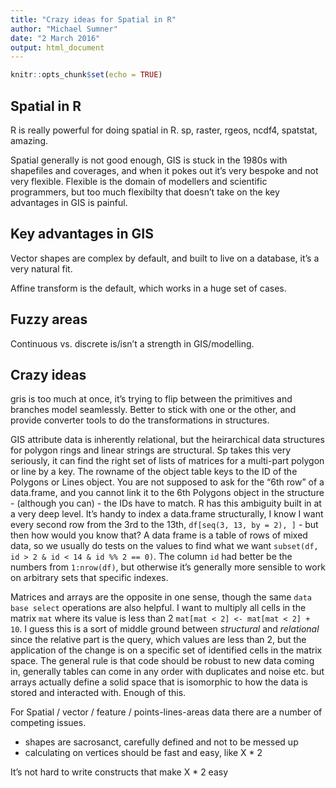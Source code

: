 ```yaml
---
title: "Crazy ideas for Spatial in R"
author: "Michael Sumner"
date: "2 March 2016"
output: html_document
---
```


```r
knitr::opts_chunk$set(echo = TRUE)
```

## Spatial in R

R is really powerful for doing spatial in R. sp, raster, rgeos, ncdf4, spatstat, amazing. 

Spatial generally is not good enough, GIS is stuck in the 1980s with shapefiles and coverages, and when it pokes out it's very bespoke and not very flexible. Flexible is the domain of modellers and scientific programmers, but too much flexibilty that doesn't take on the key advantages in GIS is painful. 

## Key advantages in GIS

Vector shapes are complex by default, and built to live on a database, it's a very natural fit. 

Affine transform is the default, which works in a huge set of cases.  


## Fuzzy areas

Continuous vs. discrete is/isn't a strength in GIS/modelling. 



## Crazy ideas

gris is too much at once, it's trying to flip between the primitives and branches model seamlessly. Better to stick with one or the other, and provide converter tools to do the transformations in structures. 

GIS attribute data is inherently relational, but the heirarchical data structures for polygon rings and linear strings are structural. Sp takes this very seriously, it can find the right set of lists of matrices for a multi-part polygon or line by a key. The rowname of the object table keys to the ID of the Polygons or Lines object. You are not supposed to ask for the "6th row" of a data.frame, and you cannot link it to the 6th Polygons object in the structure - (although you can) - the IDs have to match. R has this ambiguity built in at a very deep level. It's handy to index a data.frame structurally, I know I want every second row from the 3rd to the 13th, `df[seq(3, 13, by = 2), ]` - but then how would you know that? A data frame is a table of rows of mixed data, so we usually do tests on the values to find what we want `subset(df, id > 2 & id < 14 & id %% 2 == 0)`. The column `id` had better be the numbers from `1:nrow(df)`, but otherwise it's generally more sensible to work on arbitrary sets that specific indexes. 

Matrices and arrays are the opposite in one sense, though the same `data base select` operations are also helpful. I want to multiply all cells in the matrix `mat` where its value is less than 2 `mat[mat < 2] <- mat[mat < 2] + 10`. I guess this is a sort of middle ground between *structural* and *relational* since the relative part is the query, which values are less than 2, but the application of the change is on a specific set of identified cells in the matrix space.  The general rule is that code should be robust to new data coming in, generally tables can come in any order with duplicates and noise etc. but arrays actually define a solid space that is isomorphic to how the data is stored and interacted with.  Enough of this. 

For Spatial / vector / feature / points-lines-areas data there are a number of competing issues. 

* shapes are sacrosanct, carefully defined and not to be messed up
* calculating on vertices should be fast and easy, like X * 2


It's not hard to write constructs that make X * 2 easy


